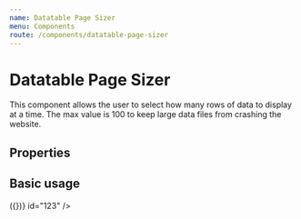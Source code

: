 ```yaml
---
name: Datatable Page Sizer
menu: Components
route: /components/datatable-page-sizer
---
```



# Datatable Page Sizer
This component allows the user to select how many rows of data to display at a time. The max value is 100 to keep large data files from crashing the website.

## Properties

<Props of={DataTablePageSizer} />

## Basic usage

<Playground>
  <DataTablePageSizer
    pageSizeChange={() => ({})}
    id="123"
  />
</Playground>
